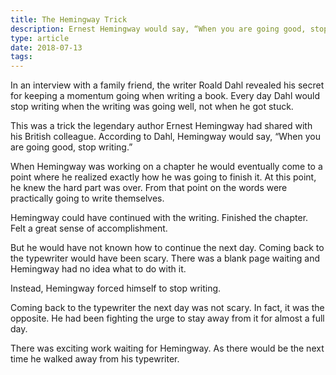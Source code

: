 ```yaml
---
title: The Hemingway Trick
description: Ernest Hemingway would say, “When you are going good, stop writing.”
type: article
date: 2018-07-13
tags:
---
```


In an interview with a family friend, the writer Roald Dahl revealed his secret for keeping a momentum going when writing a book. Every day Dahl would stop writing when the writing was going well, not when he got stuck.

This was a trick the legendary author Ernest Hemingway had shared with his British colleague. According to Dahl, Hemingway would say, “When you are going good, stop writing.”

When Hemingway was working on a chapter he would eventually come to a point where he realized exactly how he was going to finish it. At this point, he knew the hard part was over. From that point on the words were practically going to write themselves.

Hemingway could have continued with the writing. Finished the chapter. Felt a great sense of accomplishment.

But he would have not known how to continue the next day. Coming back to the typewriter would have been scary. There was a blank page waiting and Hemingway had no idea what to do with it.

Instead, Hemingway forced himself to stop writing.

Coming back to the typewriter the next day was not scary. In fact, it was the opposite. He had been fighting the urge to stay away from it for almost a full day.

There was exciting work waiting for Hemingway. As there would be the next time he walked away from his typewriter.

